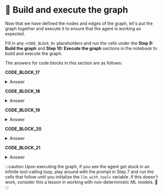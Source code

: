 # 👐 Build and execute the graph

Now that we have defined the nodes and edges of the graph, let's put the graph together and execute it to ensure that the agent is working as expected. 

Fill in any `<CODE_BLOCK_N>` placeholders and run the cells under the **Step 9: Build the graph** and **Step 10: Execute the graph** sections in the notebook to build and execute the graph.

The answers for code blocks in this section are as follows:

**CODE_BLOCK_17**

<details>
<summary>Answer</summary>
<div>
```python
graph.add_node("agent", agent)
```
</div>
</details>

**CODE_BLOCK_18**

<details>
<summary>Answer</summary>
<div>
```python
graph.add_node("tools", tool_node)
```
</div>
</details>

**CODE_BLOCK_19**

<details>
<summary>Answer</summary>
<div>
```python
graph.add_edge(START, "agent")
```
</div>
</details>

**CODE_BLOCK_20**

<details>
<summary>Answer</summary>
<div>
```python
graph.add_edge("tools", "agent")
```
</div>
</details>

**CODE_BLOCK_21**

<details>
<summary>Answer</summary>
<div>
```python
graph.add_conditional_edges(
    "agent",
    route_tools,
    {"tools": "tools", END: END},
)
```
</div>
</details>

:::caution
Upon executing the graph, if you see the agent get stuck in an infinite tool-calling loop, play around with the prompt in Step 7 and run the cells that follow until you initialize the `llm_with_tools` variable. If this doesn't work, consider this a lesson in working with non-deterministic ML models. 🙂
:::